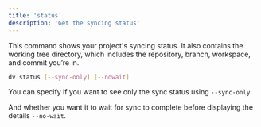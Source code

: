 ```yaml
---
title: 'status'
description: 'Get the syncing status'
---
```


This command shows your project's syncing status. It also contains the working tree directory, which includes the repository, branch, workspace, and commit you’re in.

```bash
dv status [--sync-only] [--nowait]
```

You can specify if you want to see only the sync status using `--sync-only`.

And whether you want it to wait for sync to complete before displaying the details `--no-wait`.
